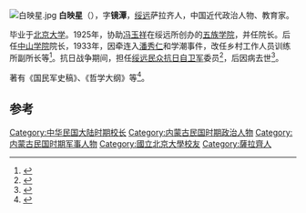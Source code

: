 [[File:白映星.jpg|thumb]]
'''白映星'''（{{bd|1898年||20世纪|？|}}），字'''镜潭'''，[[绥远|绥远]]萨拉齐人，中国近代政治人物、教育家。

毕业于[[北京大学|北京大学]]。1925年，协助[[冯玉祥|冯玉祥]]在绥远所创办的[[五族学院|五族学院]]，并任院长。后任[[中山学院|中山学院]]院长，1933年，因牵连入[[潘秀仁|潘秀仁]]和学潮事件，改任乡村工作人员训练所副所长等<ref>{{cite book|author1=内蒙古自治区文史研究馆|title=《内蒙古文史资料选辑 第5辑》|date=1996年7月|pages=55}}</ref>。抗日战争期间，担任[[绥远民众抗日自卫军|绥远民众抗日自卫军]]委员<ref>{{cite book|author1=张祥|title=《呼和浩特市·新城区志 （下册）》|date=2006年3月|publisher=呼和浩特：[[远方出版社|远方出版社]]|isbn=7-80595-753-3|pages=911页|accessdate=2015-06-17}}</ref>，后因病去世<ref>{{cite book|author1=中国人民政治协商会议内蒙古自治区委员会文史资料研究委员会编|title=《内蒙古文史资料 第17辑》|pages=177-178}}</ref>。

著有《国民军史稿》、《哲学大纲》等<ref>{{cite book|author1=周家珍|title=20世纪中华人物名字号辞典|date=2000年6月|publisher=法律出版社|location=北京|isbn=7-5036-2832-4|accessdate=2015-06-17}}</ref>。

==参考==
{{reflist}}

[[Category:中华民国大陆时期校长|Category:中华民国大陆时期校长]]
[[Category:内蒙古民国时期政治人物|Category:内蒙古民国时期政治人物]]
[[Category:内蒙古民国时期军事人物|Category:内蒙古民国时期军事人物]]
[[Category:國立北京大學校友|Category:國立北京大學校友]]
[[Category:薩拉齊人|Category:薩拉齊人]]
